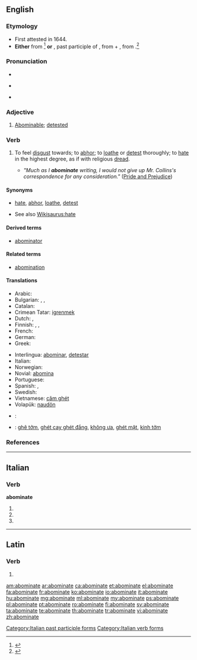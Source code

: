 ==English==

===Etymology===
* First attested in 1644. 
* '''Either''' from {{back-form|abomination}}<ref>{{reference-book | last = Dobbie | first = Elliott K. | coauthors = Dunmore, C. William, et al. | editor = Barnhart, Robert K.| title = Chambers Dictionary of Etymology | origyear = 1998 | year = 2004 | publisher = Chambers Harrap Publishers Ltd | location = Edinburgh, Scotland | isbn =0550142304 | pages = 4}}</ref> '''or''' {{etyl|LL.}} {{term|abominatus|abōminātus|lang=la}}, past participle of {{term|abominari|abōminarī|to deprecate as an ill omen|lang=la}}, from {{term|ab|lang=la}} + {{term|ominari||to forebode, presage|lang=la}}, from {{term|omin-||omen|lang-la}}.<ref>{{reference-book | last =| first = | authorlink =  | coauthors =  | editor =Gove, Philip Babcock    | others =  | title = Webster's Third International Dictionary of the English Language Unabridged | origdate =  | origyear = 1909 | origmonth =  | url =  | format =  | accessdate =  | accessyear =  | accessmonth =  | edition =  | date =  | year =1976  | month =  | publisher =G. & C. Merriam Co.  | location = Springfield, MA | language =  | id =  | doi = | isbn =0-87779-101-5 | lccn = | ol = | pages =5| chapter =  | chapterurl =  | quote =}}</ref> 

===Pronunciation===
* {{audio|en-us-abominate.ogg|Audio (US)}}
* {{a|US}} {{IPA|/ə.ˈbɒm.ə.ˌnəɪt/|/ə.ˈbɒm.ə.ˌnəɪd/}}
* {{sense|adjective}} {{a|US}} {{IPA|/ə.ˈbɒm.ə.ˌnəɪt/|/ə.ˈbɒm.ə.nət/}}

===Adjective===
{{en-adj}}

# {{obsolete}} [[abominable|Abominable]]; [[detest]]ed

===Verb===
{{en-verb|abominat|ing}}

# {{transitive}} To feel [[disgust]] towards; to [[abhor]]; to [[loathe]] or [[detest]] thoroughly; to [[hate]] in the highest degree, as if with religious [[dread]].
#* ''"Much as I '''abominate''' writing, I would not give up Mr. Collins's correspondence for any consideration."'' ([http://en.wikiquote.org/wiki/Pride_and_Prejudice Pride and Prejudice])

====Synonyms====
* {{sense|to abhor}} [[hate]], [[abhor]], [[loathe]], [[detest]]
* See also [[Wikisaurus:hate]]

====Derived terms====
* [[abominator]]

====Related terms====
* [[abomination]]

====Translations====
{{trans-top|to feel disgust towards, to hate in the highest degree}}
* Arabic: {{t-|ar|يمقت|tr=yamqut|sc=Arab}}
* Bulgarian: {{t-|bg|отвращавам се|sc=Cyrl}}, {{t-|bg|гнуся се от|sc=Cyrl}}, {{t+|bg|ненавиждам|sc=Cyrl}}
* Catalan: {{t+|ca|abominar}}
* Crimean Tatar: [[igrenmek]]
* Dutch: {{t+|nl|verachten}}, {{t+|nl|verafschuwen}}
* Finnish: {{t+|fi|vihata}}, {{t+|fi|inhota}}, {{t-|fi|kammoksua}}
* French: {{t+|fr|détester}}
* German: {{t+|de|verabscheuen}}
* Greek: {{t+|el|απεχθάνομαι|tr=apechthánomai}}
{{trans-mid}}
* Interlingua: [[abominar]], [[detestar]]
* Italian: {{t+|it|abominare}}
* Norwegian: {{t-|no|føle avsky}}
* Novial: [[abomina]]
* Portuguese: {{t+|pt|abominar}}
* Spanish: {{t+|es|abominar}}, {{t+|es|detestar}}
* Swedish: {{t+|sv|avsky}}
* Vietnamese: [[căm ghét]]
* Volapük: [[naudön]]
{{trans-bottom}}

{{checktrans-top}}
* {{ttbc|he}}: {{t-|he|לתעב|tr=letaev}}
{{trans-mid}}
* {{ttbc|vi}}: [[ghê tởm]], [[ghét cay ghét đắng]], [[không ưa]], [[ghét mặt]], [[kinh tởm]]
{{trans-bottom}}

===References===
<references/>
----

==Italian==

===Verb===
'''abominate'''

# {{conjugation of|abominare||2|p|pres|ind|lang=it}}
# {{conjugation of|abominare||2|p|imp|lang=it}}
# {{form of|[[feminine|Feminine]] plural|abominato}}

[[Category:Italian past participle forms]]
[[Category:Italian verb forms]]

----

==Latin==

===Verb===
{{la-verb-form|abōmināte}}

# {{conjugation of|abomino|abōminō|2|p|pres|act|imp|lang=la}}

[[am:abominate]]
[[ar:abominate]]
[[ca:abominate]]
[[et:abominate]]
[[el:abominate]]
[[fa:abominate]]
[[fr:abominate]]
[[ko:abominate]]
[[io:abominate]]
[[it:abominate]]
[[hu:abominate]]
[[mg:abominate]]
[[ml:abominate]]
[[my:abominate]]
[[ps:abominate]]
[[pl:abominate]]
[[pt:abominate]]
[[ro:abominate]]
[[fi:abominate]]
[[sv:abominate]]
[[ta:abominate]]
[[te:abominate]]
[[th:abominate]]
[[tr:abominate]]
[[vi:abominate]]
[[zh:abominate]]